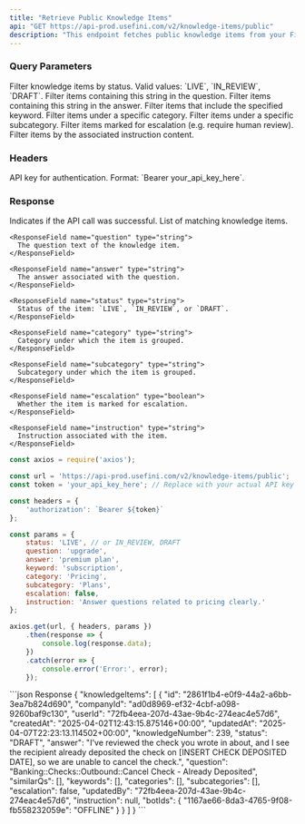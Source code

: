 ```yaml
---
title: "Retrieve Public Knowledge Items"
api: "GET https://api-prod.usefini.com/v2/knowledge-items/public"
description: "This endpoint fetches public knowledge items from your Fini workspace based on filters such as status, keyword, category, or escalation settings."
---
```


### Query Parameters

<ParamField body="status" type="string">
  Filter knowledge items by status. Valid values: `LIVE`, `IN_REVIEW`, `DRAFT`.
</ParamField>

<ParamField body="question" type="string">
  Filter items containing this string in the question.
</ParamField>

<ParamField body="answer" type="string">
  Filter items containing this string in the answer.
</ParamField>

<ParamField body="keyword" type="string">
  Filter items that include the specified keyword.
</ParamField>

<ParamField body="category" type="string">
  Filter items under a specific category.
</ParamField>

<ParamField body="subcategory" type="string">
  Filter items under a specific subcategory.
</ParamField>

<ParamField body="escalation" type="boolean">
  Filter items marked for escalation (e.g. require human review).
</ParamField>

<ParamField body="instruction" type="string">
  Filter items by the associated instruction content.
</ParamField>

### Headers

<ParamField body="Authorization" type="string" required>
  API key for authentication. Format: `Bearer your_api_key_here`.
</ParamField>

### Response

<ResponseField name="success" type="boolean">
  Indicates if the API call was successful.
</ResponseField>

<ResponseField name="data" type="array">
  List of matching knowledge items.
  
  <Expandable title="Toggle object">
    
    <ResponseField name="question" type="string">
      The question text of the knowledge item.
    </ResponseField>

    <ResponseField name="answer" type="string">
      The answer associated with the question.
    </ResponseField>

    <ResponseField name="status" type="string">
      Status of the item: `LIVE`, `IN_REVIEW`, or `DRAFT`.
    </ResponseField>

    <ResponseField name="category" type="string">
      Category under which the item is grouped.
    </ResponseField>

    <ResponseField name="subcategory" type="string">
      Subcategory under which the item is grouped.
    </ResponseField>

    <ResponseField name="escalation" type="boolean">
      Whether the item is marked for escalation.
    </ResponseField>

    <ResponseField name="instruction" type="string">
      Instruction associated with the item.
    </ResponseField>

  </Expandable>
</ResponseField>

<RequestExample>

```javascript Example Request- Node.js
const axios = require('axios');

const url = 'https://api-prod.usefini.com/v2/knowledge-items/public';
const token = 'your_api_key_here'; // Replace with your actual API key

const headers = {
    'authorization': `Bearer ${token}`
};

const params = {
    status: 'LIVE', // or IN_REVIEW, DRAFT
    question: 'upgrade',
    answer: 'premium plan',
    keyword: 'subscription',
    category: 'Pricing',
    subcategory: 'Plans',
    escalation: false,
    instruction: 'Answer questions related to pricing clearly.'
};

axios.get(url, { headers, params })
    .then(response => {
        console.log(response.data);
    })
    .catch(error => {
        console.error('Error:', error);
    });
```
</RequestExample>

<ResponseExample>
```json Response
{
    "knowledgeItems": [
        {
            "id": "2861f1b4-e0f9-44a2-a6bb-3ea7b824d690",
            "companyId": "ad0d8969-ef32-4cbf-a098-9260baf9c130",
            "userId": "72fb4eea-207d-43ae-9b4c-274eac4e57d6",
            "createdAt": "2025-04-02T12:43:15.875146+00:00",
            "updatedAt": "2025-04-07T22:23:13.114502+00:00",
            "knowledgeNumber": 239,
            "status": "DRAFT",
            "answer": "I've reviewed the check you wrote in about, and I see the recipient already deposited the check on [INSERT CHECK DEPOSITED DATE], so we are unable to cancel the check.",
            "question": "Banking::Checks::Outbound::Cancel Check - Already Deposited",
            "similarQs": [],
            "keywords": [],
            "categories": [],
            "subcategories": [],
            "escalation": false,
            "updatedBy": "72fb4eea-207d-43ae-9b4c-274eac4e57d6",
            "instruction": null,
            "botIds": {
                "1167ae66-8da3-4765-9f08-fb558232059e": "OFFLINE"
            }
        }
      ]
  }
``` 
</ResponseExample>
